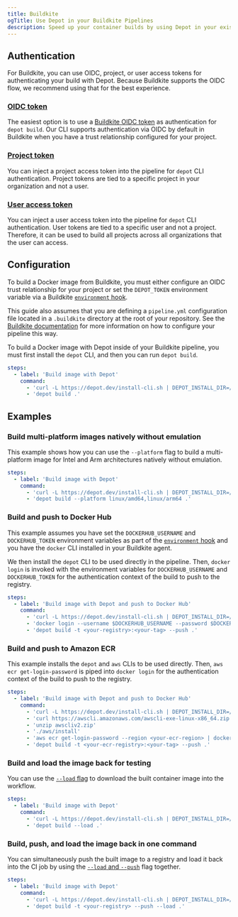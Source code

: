 ```yaml
---
title: Buildkite
ogTitle: Use Depot in your Buildkite Pipelines
description: Speed up your container builds by using Depot in your existing Buildkite Pipelines.
---
```


## Authentication

For Buildkite, you can use OIDC, project, or user access tokens for authenticating your build with Depot. Because Buildkite supports the OIDC flow, we recommend using that for the best experience.

### [OIDC token](/docs/cli/authentication#oidc-trust-relationships)

The easiest option is to use a [Buildkite OIDC token](https://buildkite.com/docs/agent/v3/cli-oidc) as authentication for `depot build`. Our CLI supports authentication via OIDC by default in Buildkite when you have a trust relationship configured for your project.

### [Project token](/docs/cli/authentication#project-tokens)

You can inject a project access token into the pipeline for `depot` CLI authentication. Project tokens are tied to a specific project in your organization and not a user.

### [User access token](/docs/cli/authentication#user-access-tokens)

You can inject a user access token into the pipeline for `depot` CLI authentication. User tokens are tied to a specific user and not a project. Therefore, it can be used to build all projects across all organizations that the user can access.

## Configuration

To build a Docker image from Buildkite, you must either configure an OIDC trust relationship for your project or set the `DEPOT_TOKEN` environment variable via a Buildkite [`environment` hook](https://buildkite.com/docs/pipelines/secrets#exporting-secrets-with-environment-hooks).

This guide also assumes that you are defining a `pipeline.yml` configuration file located in a `.buildkite` directory at the root of your repository. See the [Buildkite documentation](https://buildkite.com/docs/pipelines/defining-steps#step-defaults-pipeline-dot-yml-file) for more information on how to configure your pipeline this way.

To build a Docker image with Depot inside of your Buildkite pipeline, you must first install the `depot` CLI, and then you can run `depot build`.

```yaml showLineNumbers
steps:
  - label: 'Build image with Depot'
    command:
      - 'curl -L https://depot.dev/install-cli.sh | DEPOT_INSTALL_DIR=/usr/local/bin sh'
      - 'depot build .'
```

## Examples

### Build multi-platform images natively without emulation

This example shows how you can use the `--platform` flag to build a multi-platform image for Intel and Arm architectures natively without emulation.

```yaml showLineNumbers
steps:
  - label: 'Build image with Depot'
    command:
      - 'curl -L https://depot.dev/install-cli.sh | DEPOT_INSTALL_DIR=/usr/local/bin sh'
      - 'depot build --platform linux/amd64,linux/arm64 .'
```

### Build and push to Docker Hub

This example assumes you have set the `DOCKERHUB_USERNAME` and `DOCKERHUB_TOKEN` environment variables as part of the [`environment` hook](https://buildkite.com/docs/pipelines/secrets#exporting-secrets-with-environment-hooks) and you have the `docker` CLI installed in your Buildkite agent.

We then install the `depot` CLI to be used directly in the pipeline. Then, `docker login` is invoked with the environment variables for `DOCKERHUB_USERNAME` and `DOCKERHUB_TOKEN` for the authentication context of the build to push to the registry.

```yaml showLineNumbers
steps:
  - label: 'Build image with Depot and push to Docker Hub'
    command:
      - 'curl -L https://depot.dev/install-cli.sh | DEPOT_INSTALL_DIR=/usr/local/bin sh'
      - 'docker login --username $DOCKERHUB_USERNAME --password $DOCKERHUB_TOKEN'
      - 'depot build -t <your-registry>:<your-tag> --push .'
```

### Build and push to Amazon ECR

This example installs the `depot` and `aws` CLIs to be used directly. Then, `aws ecr get-login-password` is piped into `docker login` for the authentication context of the build to push to the registry.

```yaml showLineNumbers
steps:
  - label: 'Build image with Depot and push to Docker Hub'
    command:
      - 'curl -L https://depot.dev/install-cli.sh | DEPOT_INSTALL_DIR=/usr/local/bin sh'
      - 'curl https://awscli.amazonaws.com/awscli-exe-linux-x86_64.zip -o awscliv2.zip'
      - 'unzip awscliv2.zip'
      - './aws/install'
      - 'aws ecr get-login-password --region <your-ecr-region> | docker login --username AWS --password-stdin <your-ecr-registry>'
      - 'depot build -t <your-ecr-registry>:<your-tag> --push .'
```

### Build and load the image back for testing

You can use the [`--load` flag](/docs/cli/reference#depot-build) to download the built container image into the workflow.

```yaml showLineNumbers
steps:
  - label: 'Build image with Depot'
    command:
      - 'curl -L https://depot.dev/install-cli.sh | DEPOT_INSTALL_DIR=/usr/local/bin sh'
      - 'depot build --load .'
```

### Build, push, and load the image back in one command

You can simultaneously push the built image to a registry and load it back into the CI job by using the [`--load` and `--push`](/docs/cli/reference#depot-build) flag together.

```yaml showLineNumbers
steps:
  - label: 'Build image with Depot'
    command:
      - 'curl -L https://depot.dev/install-cli.sh | DEPOT_INSTALL_DIR=/usr/local/bin sh'
      - 'depot build -t <your-registry> --push --load .'
```
